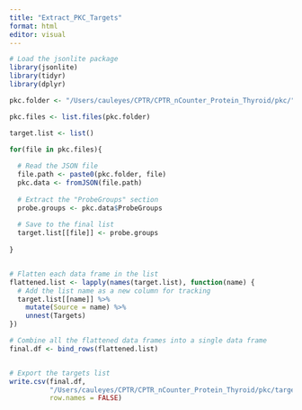 ```yaml
---
title: "Extract_PKC_Targets"
format: html
editor: visual
---
```


```r

# Load the jsonlite package
library(jsonlite)
library(tidyr)
library(dplyr)


```

```r

pkc.folder <- "/Users/cauleyes/CPTR/CPTR_nCounter_Protein_Thyroid/pkc/"

pkc.files <- list.files(pkc.folder)

target.list <- list()

for(file in pkc.files){
  
  # Read the JSON file
  file.path <- paste0(pkc.folder, file)
  pkc.data <- fromJSON(file.path)
  
  # Extract the "ProbeGroups" section
  probe.groups <- pkc.data$ProbeGroups
  
  # Save to the final list
  target.list[[file]] <- probe.groups
  
}


# Flatten each data frame in the list
flattened.list <- lapply(names(target.list), function(name) {
  # Add the list name as a new column for tracking
  target.list[[name]] %>%
    mutate(Source = name) %>%
    unnest(Targets) 
})

# Combine all the flattened data frames into a single data frame
final.df <- bind_rows(flattened.list)


# Export the targets list
write.csv(final.df, 
          "/Users/cauleyes/CPTR/CPTR_nCounter_Protein_Thyroid/pkc/target_list.csv", 
          row.names = FALSE)
```
